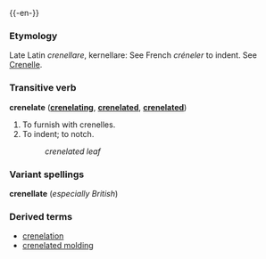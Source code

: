 {{-en-}}

===Etymology===
Late Latin ''crenellare'', kernellare: See French ''créneler'' to indent. See [[Crenelle]].

===Transitive verb===
'''crenelate''' ('''[[crenelating]]''', '''[[crenelated]]''', '''[[crenelated]]''')

#To furnish with crenelles.
#To indent; to notch.
#:''crenelated leaf''

===Variant spellings===
'''crenellate''' (''especially British'')

===Derived terms===
*[[crenelation]]
*[[crenelated molding]]<!--(''architecture'') a kind of indented molding used in Norman buildings.-->
